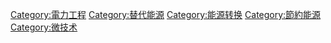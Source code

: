 [[Category:電力工程|Category:電力工程]]
[[Category:替代能源|Category:替代能源]]
[[Category:能源转换|Category:能源转换]]
[[Category:節約能源|Category:節約能源]]
[[Category:微技术|Category:微技术]]